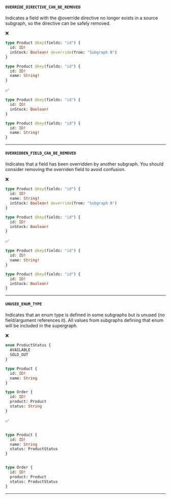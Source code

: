 #### `OVERRIDE_DIRECTIVE_CAN_BE_REMOVED`

Indicates a field with the @override directive no longer exists in a source subgraph, so the directive can be safely removed.

<p style="margin-bottom: 0">❌</p>

```graphql title="Subgraph A"
type Product @key(fields: "id") {
  id: ID!
  inStock: Boolean! @override(from: "Subgraph B")
}
```

```graphql title="Subgraph B"
type Product @key(fields: "id") {
  id: ID!
  name: String!
}
```

<p style="margin-bottom: 0">✅</p>

```graphql title="Subgraph A"
type Product @key(fields: "id") {
  id: ID!
  inStock: Boolean!
}
```

```graphql title="Subgraph B"
type Product @key(fields: "id") {
  id: ID!
  name: String!
}
```

<hr/>

#### `OVERRIDDEN_FIELD_CAN_BE_REMOVED`

Indicates that a field has been overridden by another subgraph. You should consider removing the overriden field to avoid confusion.

<p style="margin-bottom: 0">❌</p>

```graphql title="Subgraph A"
type Product @key(fields: "id") {
  id: ID!
  name: String!
  inStock: Boolean! @override(from: "Subgraph B")
}
```

```graphql title="Subgraph B"
type Product @key(fields: "id") {
  id: ID!
  inStock: Boolean!
}
```

<p style="margin-bottom: 0">✅</p>

```graphql title="Subgraph A"
type Product @key(fields: "id") {
  id: ID!
  name: String!
}
```

```graphql title="Subgraph B"
type Product @key(fields: "id") {
  id: ID!
  inStock: Boolean!
}
```

<hr/>

#### `UNUSED_ENUM_TYPE`

Indicates that an enum type is defined in some subgraphs but is unused (no field/argument references it). All values from subgraphs defining that enum will be included in the supergraph.

<p style="margin-bottom: 0">❌</p>

<CodeColumns>

```graphql title="Subgraph A"
enum ProductStatus {
  AVAILABLE
  SOLD_OUT
}

type Product {
  id: ID!
  name: String
}
```

```graphql title="Subgraph B"
type Order {
  id: ID!
  product: Product
  status: String
}
```

</CodeColumns>

<p style="margin-bottom: 0">✅</p>

<CodeColumns>

```graphql title="Subgraph A"

type Product {
  id: ID!
  name: String
  status: ProductStatus
}
```

```graphql title="Subgraph B"

type Order {
  id: ID!
  product: Product
  status: ProductStatus
}
```
</CodeColumns>

<hr/>
